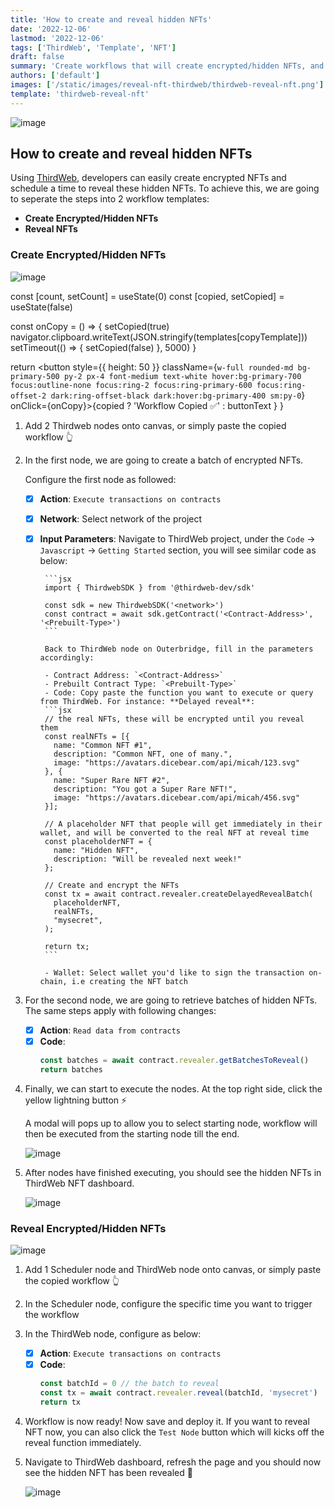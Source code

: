 ```yaml
---
title: 'How to create and reveal hidden NFTs'
date: '2022-12-06'
lastmod: '2022-12-06'
tags: ['ThirdWeb', 'Template', 'NFT']
draft: false
summary: 'Create workflows that will create encrypted/hidden NFTs, and reveal them at a scheduled date and time'
authors: ['default']
images: ['/static/images/reveal-nft-thirdweb/thirdweb-reveal-nft.png']
template: 'thirdweb-reveal-nft'
---
```


![image](/static/images/reveal-nft-thirdweb/thirdweb-reveal-nft.png)

## How to create and reveal hidden NFTs

Using [ThirdWeb](https://www.thirdweb.com/), developers can easily create encrypted NFTs and schedule a time to reveal these hidden NFTs.
To achieve this, we are going to seperate the steps into 2 workflow templates:

- **Create Encrypted/Hidden NFTs**
- **Reveal NFTs**

### Create Encrypted/Hidden NFTs

![image](/static/images/reveal-nft-thirdweb/create-encrypted-nft.png)


  const [count, setCount] = useState(0)
  const [copied, setCopied] = useState(false)

const onCopy = () => {
setCopied(true)
navigator.clipboard.writeText(JSON.stringify(templates[copyTemplate]))
setTimeout(() => {
setCopied(false)
}, 5000)
}

return <button style={{ height: 50 }}
className={`w-full rounded-md bg-primary-500 py-2 px-4 font-medium text-white hover:bg-primary-700 focus:outline-none focus:ring-2 focus:ring-primary-600 focus:ring-offset-2 dark:ring-offset-black dark:hover:bg-primary-400 sm:py-0`} onClick={onCopy}>{copied ? 'Workflow Copied ✅' : buttonText } </button>
}

<MyDynamicButton
  buttonText="Use Create Encrypted NFTs Workflow"
  copyTemplate="thirdweb-create-encrypted-nft"
/>

1.  Add 2 Thirdweb nodes onto canvas, or simply paste the copied workflow 👆
2.  In the first node, we are going to create a batch of encrypted NFTs.

    Configure the first node as followed:

    - [x] **Action**: `Execute transactions on contracts`
    - [x] **Network**: Select network of the project
    - [x] **Input Parameters**:
          Navigate to ThirdWeb project, under the `Code` -> `Javascript` -> `Getting Started` section, you will see similar code as below:

           ```jsx
           import { ThirdwebSDK } from '@thirdweb-dev/sdk'

           const sdk = new ThirdwebSDK('<network>')
           const contract = await sdk.getContract('<Contract-Address>', '<Prebuilt-Type>')
           ```

           Back to ThirdWeb node on Outerbridge, fill in the parameters accordingly:

           - Contract Address: `<Contract-Address>`
           - Prebuilt Contract Type: `<Prebuilt-Type>`
           - Code: Copy paste the function you want to execute or query from ThirdWeb. For instance: **Delayed reveal**:
           ```jsx
           // the real NFTs, these will be encrypted until you reveal them
           const realNFTs = [{
             name: "Common NFT #1",
             description: "Common NFT, one of many.",
             image: "https://avatars.dicebear.com/api/micah/123.svg"
           }, {
             name: "Super Rare NFT #2",
             description: "You got a Super Rare NFT!",
             image: "https://avatars.dicebear.com/api/micah/456.svg"
           }];

           // A placeholder NFT that people will get immediately in their wallet, and will be converted to the real NFT at reveal time
           const placeholderNFT = {
             name: "Hidden NFT",
             description: "Will be revealed next week!"
           };

           // Create and encrypt the NFTs
           const tx = await contract.revealer.createDelayedRevealBatch(
             placeholderNFT,
             realNFTs,
             "mysecret",
           );

           return tx;
           ```

           - Wallet: Select wallet you'd like to sign the transaction on-chain, i.e creating the NFT batch

3.  For the second node, we are going to retrieve batches of hidden NFTs. The same steps apply with following changes:

    - [x] **Action**: `Read data from contracts`
    - [x] **Code**:
      ```jsx
      const batches = await contract.revealer.getBatchesToReveal()
      return batches
      ```

4.  Finally, we can start to execute the nodes. At the top right side, click the yellow lightning button ⚡

    A modal will pops up to allow you to select starting node, workflow will then be executed from the starting node till the end.

    ![image](/static/images/reveal-nft-thirdweb/create-encrypted-nft-2.png)

5.  After nodes have finished executing, you should see the hidden NFTs in ThirdWeb NFT dashboard.

    ![image](/static/images/reveal-nft-thirdweb/hidden-nft.png)

### Reveal Encrypted/Hidden NFTs

![image](/static/images/reveal-nft-thirdweb/reveal-encrypted-nft.png)

<MyDynamicButton buttonText="Use Reveal NFTs Workflow" copyTemplate="thirdweb-reveal-nft" />

1.  Add 1 Scheduler node and ThirdWeb node onto canvas, or simply paste the copied workflow 👆

2.  In the Scheduler node, configure the specific time you want to trigger the workflow

3.  In the ThirdWeb node, configure as below:

    - [x] **Action**: `Execute transactions on contracts`
    - [x] **Code**:
      ```jsx
      const batchId = 0 // the batch to reveal
      const tx = await contract.revealer.reveal(batchId, 'mysecret')
      return tx
      ```

4.  Workflow is now ready! Now save and deploy it. If you want to reveal NFT now, you can also click the `Test Node` button which will kicks off the reveal function immediately.

5.  Navigate to ThirdWeb dashboard, refresh the page and you should now see the hidden NFT has been revealed 🥳

    ![image](/static/images/reveal-nft-thirdweb/revealed-nft.png)
